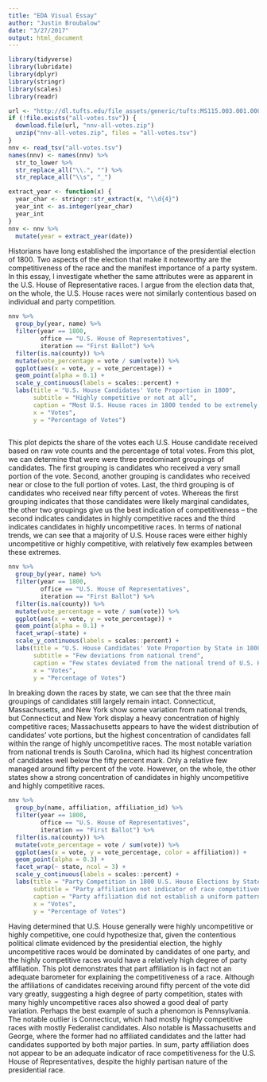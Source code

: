 ```yaml
---
title: "EDA Visual Essay"
author: "Justin Broubalow"
date: "3/27/2017"
output: html_document
---
```


```r
library(tidyverse)
library(lubridate)
library(dplyr)
library(stringr)
library(scales)
library(readr)

url <- "http://dl.tufts.edu/file_assets/generic/tufts:MS115.003.001.00001/0"
if (!file.exists("all-votes.tsv")) {
  download.file(url, "nnv-all-votes.zip")
  unzip("nnv-all-votes.zip", files = "all-votes.tsv")
}
nnv <- read_tsv("all-votes.tsv")
names(nnv) <- names(nnv) %>% 
  str_to_lower %>% 
  str_replace_all("\\.", "") %>% 
  str_replace_all("\\s", "_")

extract_year <- function(x) {
  year_char <- stringr::str_extract(x, "\\d{4}") 
  year_int <- as.integer(year_char)
  year_int
}
nnv <- nnv %>%  
  mutate(year = extract_year(date))
```

Historians have long established the importance of the presidential election of 1800. Two aspects of the election that make it noteworthy are the competitiveness of the race and the manifest importance of a party system. In this essay, I investigate whether the same attributes were as apparent in the U.S. House of Representative races. I argue from the election data that, on the whole, the U.S. House races were not similarly contentious based on individual and party competition. 

```r
nnv %>% 
  group_by(year, name) %>% 
  filter(year == 1800,
         office == "U.S. House of Representatives",
         iteration == "First Ballot") %>% 
  filter(is.na(county)) %>% 
  mutate(vote_percentage = vote / sum(vote)) %>% 
  ggplot(aes(x = vote, y = vote_percentage)) +
  geom_point(alpha = 0.1) +
  scale_y_continuous(labels = scales::percent) +
  labs(title = "U.S. House Candidates' Vote Proportion in 1800",
       subtitle = "Highly competitive or not at all",
       caption = "Most U.S. House races in 1800 tended to be extremely close or landslides.",
       x = "Votes",
       y = "Percentage of Votes")
  
```

This plot depicts the share of the votes each U.S. House candidate received based on raw vote counts and the percentage of total votes. From this plot, we can determine that were were three predominant groupings of candidates. The first grouping is candidates who received a very small portion of the vote. Second, another grouping is candidates who received near or close to the full portion of votes. Last, the third grouping is of candidates who received near fifty percent of votes. Whereas the first grouping indicates that those candidates were likely marginal candidates, the other two groupings give us the best indication of competitiveness -- the second indicates candidates in highly competitive races and the third indicates candidates in highly uncompetitive races. In terms of national trends, we can see that a majority of U.S. House races were either highly uncompetitive or highly competitive, with relatively few examples between these extremes. 

```r
nnv %>% 
  group_by(year, name) %>% 
  filter(year == 1800,
         office == "U.S. House of Representatives",
         iteration == "First Ballot") %>% 
  filter(is.na(county)) %>% 
  mutate(vote_percentage = vote / sum(vote)) %>% 
  ggplot(aes(x = vote, y = vote_percentage)) +
  geom_point(alpha = 0.1) +
  facet_wrap(~state) +
  scale_y_continuous(labels = scales::percent) +
  labs(title = "U.S. House Candidates' Vote Proportion by State in 1800",
       subtitle = "Few deviations from national trend",
       caption = "Few states deviated from the national trend of U.S. House races in 1800.",
       x = "Votes",
       y = "Percentage of Votes")

```

In breaking down the races by state, we can see that the three main groupings of candidates still largely remain intact. Connecticut, Massachusetts, and New York show some variation from national trends, but Connecticut and New York display a heavy concentration of highly competitive races; Massachusetts appears to have the widest distribution of candidates' vote portions, but the highest concentration of candidates fall within the range of highly uncompetitive races. The most notable variation from national trends is South Carolina, which had its highest concentration of candidates well below the fifty percent mark. Only a relative few managed around fifty percent of the vote. However, on the whole, the other states show a strong concentration of candidates in highly uncompetitive and highly competitive races.

```r
nnv %>% 
  group_by(name, affiliation, affiliation_id) %>% 
  filter(year == 1800,
         office == "U.S. House of Representatives",
         iteration == "First Ballot") %>% 
  filter(is.na(county)) %>% 
  mutate(vote_percentage = vote / sum(vote)) %>% 
  ggplot(aes(x = vote, y = vote_percentage, color = affiliation)) +
  geom_point(alpha = 0.3) +
  facet_wrap(~ state, ncol = 3) +
  scale_y_continuous(labels = scales::percent) +
  labs(title = "Party Competition in 1800 U.S. House Elections by State",
       subtitle = "Party affiliation not indicator of race competitiveness",
       caption = "Party affiliation did not establish a uniform pattern of race competitiveness.",
       x = "Votes",
       y = "Percentage of Votes")

```

Having determined that U.S. House generally were highly uncompetitive or highly competitive, one could hypothesize that, given the contentious political climate evidenced by the presidential election, the highly uncompetitive races would be dominated by candidates of one party, and the highly competitive races would have a relatively high degree of party affiliation. This plot demonstrates that part affiliation is in fact not an adequate barometer for explaining the competitiveness of a race. Although the affiliations of candidates receiving around fifty percent of the vote did vary greatly, suggesting a high degree of party competition, states with many highly uncompetitive races also showed a good deal of party variation. Perhaps the best example of such a phenomon is Pennsylvania. The notable outlier is Connecticut, which had mostly highly competitive races with mostly Federalist candidates. Also notable is Massachusetts and George, where the former had no affiliated candidates and the latter had candidates supported by both major parties. In sum, party affiliation does not appear to be an adequate indicator of race competitiveness for the U.S. House of Representatives, despite the highly partisan nature of the presidential race. 
